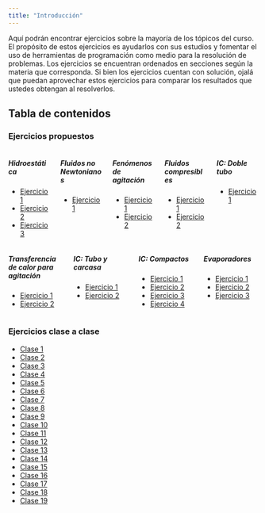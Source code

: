 ```yaml
---
title: "Introducción"
---
```


Aquí podrán encontrar ejercicios sobre la mayoría de los tópicos del curso. El propósito de estos ejercicios es ayudarlos con sus estudios y fomentar el uso de herramientas de programación como medio para la resolución de problemas. Los ejercicios se encuentran ordenados en secciones según la materia que corresponda. Si bien los ejercicios cuentan con solución, ojalá que puedan aprovechar estos ejercicios para comparar los resultados que ustedes obtengan al resolverlos.

## Tabla de contenidos

### Ejercicios propuestos

:::: {.columns}
::: {.column width="20%"}
##### Hidroestática
* [Ejercicio 1](./e_prop/00_bernoulli/e00_1.qmd)
* [Ejercicio 2](./e_prop/00_bernoulli/e00_2.qmd)
* [Ejercicio 3](./e_prop/00_bernoulli/e00_3.qmd)
:::

::: {.column width="20%"}
##### Fluidos no Newtonianos
* [Ejercicio 1](./e_prop/01_FNN/e01_1.qmd)
:::
::: {.column width="20%"}
##### Fenómenos de agitación
* [Ejercicio 1](./e_prop/02_agitacion/e02_1.qmd)
* [Ejercicio 2](./e_prop/02_agitacion/e02_2.qmd)
:::
::: {.column width="20%"}
##### Fluidos compresibles
* [Ejercicio 1](./e_prop/03_compresibles/e03_1.qmd)
* [Ejercicio 2](./e_prop/03_compresibles/e03_2.qmd)
:::
::: {.column width="20%"}
##### IC: Doble tubo
* [Ejercicio 1](./e_prop/04_ICDT/e04_1.qmd)
:::
::::

:::: {.columns align=center}
::: {.column width="20%"}
##### Transferencia de calor para agitación
* [Ejercicio 1](./e_prop/05_tc-agitacion/e05_1.qmd)
* [Ejercicio 2](./e_prop/05_tc-agitacion/e05_2.qmd)
:::
::: {.column width="20%"}
##### IC: Tubo y carcasa
* [Ejercicio 1](./e_prop/06_ICTC/e06_1.qmd)
* [Ejercicio 2](./e_prop/06_ICTC/e06_2.qmd)
:::
::: {.column width="20%"}
##### IC: Compactos
* [Ejercicio 1](./e_prop/07_ICC/e07_1.qmd)
* [Ejercicio 2](./e_prop/07_ICC/e07_2.qmd)
* [Ejercicio 3](./e_prop/07_ICC/e07_3.qmd)
* [Ejercicio 4](./e_prop/07_ICC/e07_4.qmd)
:::
::: {.column width="20%"}
##### Evaporadores
* [Ejercicio 1](./e_prop/08_evaporadores/e08_1.qmd)
* [Ejercicio 2](./e_prop/08_evaporadores/e08_2.qmd)
* [Ejercicio 3](./e_prop/08_evaporadores/e08_3.qmd)
:::
::::

### Ejercicios clase a clase

* [Clase 1](./e_clase/IIQ2013_C1.qmd)
* [Clase 2](./e_clase/IIQ2013_C2.qmd)
* [Clase 3](./e_clase/IIQ2013_C3.qmd)
* [Clase 4](./e_clase/IIQ2013_C4.qmd)
* [Clase 5](./e_clase/IIQ2013_C5.qmd)
* [Clase 6](./e_clase/IIQ2013_C6.qmd)
* [Clase 7](./e_clase/IIQ2013_C7.qmd)
* [Clase 8](./e_clase/IIQ2013_C8.qmd)
* [Clase 9](./e_clase/IIQ2013_C9.qmd)
* [Clase 10](./e_clase/IIQ2013_C10.qmd)
* [Clase 11](./e_clase/IIQ2013_C11.qmd)
* [Clase 12](./e_clase/IIQ2013_C12.qmd)
* [Clase 13](./e_clase/IIQ2013_C13.qmd)
* [Clase 14](./e_clase/IIQ2013_C14.qmd)
* [Clase 15](./e_clase/IIQ2013_C15.qmd)
* [Clase 16](./e_clase/IIQ2013_C16.qmd)
* [Clase 17](./e_clase/IIQ2013_C17.qmd)
* [Clase 18](./e_clase/IIQ2013_C18.qmd)
* [Clase 19](./e_clase/IIQ2013_C19.qmd)